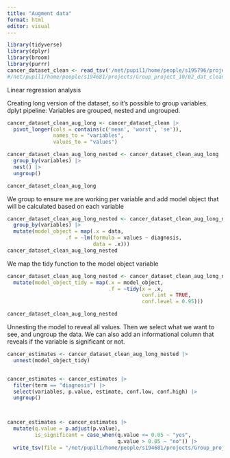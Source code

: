 ```yaml
---
title: "Augment data"
format: html
editor: visual
---
```


```r
library(tidyverse)
library(dplyr)
library(broom)
library(purrr)
cancer_dataset_clean <- read_tsv('/net/pupil1/home/people/s195796/projects/Group_10_project/R/02_dat_clean_binary.tsv')
#/net/pupil1/home/people/s194681/projects/Group_project_10/02_dat_clean.tsv
```

Linear regression analysis

Creating long version of the dataset, so it's possible to group variables. dplyt pipeline: Variables are grouped, nested and ungrouped.

```r
cancer_dataset_clean_aug_long <- cancer_dataset_clean |> 
  pivot_longer(cols = contains(c('mean', 'worst', 'se')),
               names_to = "variables",
               values_to = "values") 

cancer_dataset_clean_aug_long_nested <- cancer_dataset_clean_aug_long |>
  group_by(variables) |>
  nest() |>
  ungroup()

cancer_dataset_clean_aug_long 
```

We group to ensure we are working per variable and add model object that will be calculated based on each variable

```r
cancer_dataset_clean_aug_long_nested <- cancer_dataset_clean_aug_long_nested |> 
  group_by(variables) |> 
  mutate(model_object = map(.x = data,
                   .f = ~lm(formula = values ~ diagnosis,
                            data = .x)))
cancer_dataset_clean_aug_long_nested
```

We map the tidy function to the model object variable

```r

cancer_dataset_clean_aug_long_nested <- cancer_dataset_clean_aug_long_nested |> 
  mutate(model_object_tidy = map(.x = model_object,
                                 .f = ~tidy(x = .x,
                                            conf.int = TRUE,
                                            conf.level = 0.95)))

cancer_dataset_clean_aug_long_nested
```

Unnesting the model to reveal all values. Then we select what we want to see, and ungroup the data. We can also add an informational column that reveals if the variable is significant or not.

```r
cancer_estimates <- cancer_dataset_clean_aug_long_nested |>
  unnest(model_object_tidy)


cancer_estimates <- cancer_estimates |> 
  filter(term == "diagnosis") |> 
  select(variables, p.value, estimate, conf.low, conf.high) |> 
  ungroup()



cancer_estimates <- cancer_estimates |>
  mutate(q.value = p.adjust(p.value),
         is_significant = case_when(q.value <= 0.05 ~ "yes",
                                    q.value > 0.05 ~ "no")) |>
  write_tsv(file = "/net/pupil1/home/people/s194681/projects/Group_project_10/03_dat_aug.tsv")


   

```
